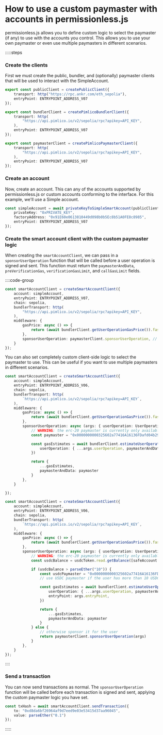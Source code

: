 # How to use a custom paymaster with accounts in permissionless.js

permissionless.js allows you to define custom logic to select the paymaster (if any) to use with the accounts you control. This allows you to use your own paymaster or even use multiple paymasters in different scenarios.

:::::steps

### Create the clients

First we must create the public, bundler, and (optionally) paymaster clients that will be used to interact with the SimpleAccount.

```ts
export const publicClient = createPublicClient({
	transport: http("https://rpc.ankr.com/eth_sepolia"),
	entryPoint: ENTRYPOINT_ADDRESS_V07
});

export const bundlerClient = createPimlicoBundlerClient({
	transport: http(
		"https://api.pimlico.io/v2/sepolia/rpc?apikey=API_KEY",
	),
	entryPoint: ENTRYPOINT_ADDRESS_V07
});

export const paymasterClient = createPimlicoPaymasterClient({
	transport: http(
		"https://api.pimlico.io/v2/sepolia/rpc?apikey=API_KEY",
	),
	entryPoint: ENTRYPOINT_ADDRESS_V07
});
```

### Create an account

Now, create an account. This can any of the accounts supported by permissionless.js or custom accounts conforming to the interface. For this example, we'll use a Simple account.

```ts
const simpleAccount = await privateKeyToSimpleSmartAccount(publicClient, {
	privateKey: "0xPRIVATE_KEY",
	factoryAddress: "0x91E60e0613810449d098b0b5Ec8b51A0FE8c8985",
	entryPoint: ENTRYPOINT_ADDRESS_V07
});
```

### Create the smart account client with the custom paymaster logic

When creating the `smartAccountClient`, we can pass in a `sponsorUserOperation` function that will be called before a user operation is signed and sent. This function must return the `paymasterAndData`, `preVerificationGas`, `verificationGasLimit`, and `callGasLimit` fields.

::::code-group

```ts [Pimlico Paymaster]
const smartAccountClient = createSmartAccountClient({
	account: simpleAccount,
	entryPoint: ENTRYPOINT_ADDRESS_V07,
	chain: sepolia,
	bundlerTransport: http(
		"https://api.pimlico.io/v2/sepolia/rpc?apikey=API_KEY",
	),
	middleware: {
		gasPrice: async () => {
			return (await bundlerClient.getUserOperationGasPrice()).fast // if using pimlico bundlers
		},
		sponsorUserOperation: paymasterClient.sponsorUserOperation, // optional
	}
});
```

You can also set completely custom client-side logic to select the paymaster to use. This can be useful if you want to use multiple paymasters in different scenarios.

```ts [ERC-20 Paymaster]
const smartAccountClient = createSmartAccountClient({
	account: simpleAccount,
	entryPoint: ENTRYPOINT_ADDRESS_V06,
	chain: sepolia,
	bundlerTransport: http(
		`https://api.pimlico.io/v2/sepolia/rpc?apikey=API_KEY`,
	),
	middleware: {
		gasPrice: async () => {
			return (await bundlerClient.getUserOperationGasPrice()).fast // if using pimlico bundlers
		},
		sponsorUserOperation: async (args: { userOperation: UserOperation, entryPoint: Address }) => {
			// WARNING: the erc-20 paymaster is currently only available for entrypoint v0.6
			const paymaster = "0x0000000000325602a77416A16136FDafd04b299f" // usdc paymaster on sepolia

			const gasEstimates = await bundlerClient.estimateUserOperationGas({
				userOperation: { ...args.userOperation, paymasterAndData: paymaster },
			})

			return {
				...gasEstimates,
				paymasterAndData: paymaster
			}
		},
	}

});
```

```ts [Dynamic Paymaster Logic]
const smartAccountClient = createSmartAccountClient({
	account: simpleAccount,
	entryPoint: ENTRYPOINT_ADDRESS_V06,
	chain: sepolia,
	bundlerTransport: http(
		`https://api.pimlico.io/v2/sepolia/rpc?apikey=API_KEY`,
	),
	middleware: {
		gasPrice: async () => {
			return (await bundlerClient.getUserOperationGasPrice()).fast // if using pimlico bundlers
		},
		sponsorUserOperation: async (args: { userOperation: UserOperation, entryPoint: Address }) => {
			// WARNING: the erc-20 paymaster is currently only available for entrypoint v0.6
			const usdcBalance = usdcToken.read.getBalance([safeAccount.address]) // get the user's usdc token balance on sepolia

			if (usdcBalance > parseEther("10")) {
				const usdcPaymaster = "0x0000000000325602a77416A16136FDafd04b299f" // usdc paymaster on sepolia
				// use USDC paymaster if the user has more than 10 USDC

				const gasEstimates = await bundlerClient.estimateUserOperationGas({
					userOperation: { ...args.userOperation, paymasterAndData: paymaster },
					entryPoint: args.entryPoint,
				})

				return {
					...gasEstimates,
					paymasterAndData: paymaster
				}
			} else {
				// otherwise sponsor it for the user
				return paymasterClient.sponsorUserOperation(args)
			}
		},
	}
});
```

::::

### Send a transaction

You can now send transactions as normal. The `sponsorUserOperation` function will be called before each transaction is signed and sent, applying the custom paymaster logic you have set.

```ts
const txHash = await smartAccountClient.sendTransaction({
	to: "0xd8da6bf26964af9d7eed9e03e53415d37aa96045",
	value: parseEther("0.1")
});
```

:::::
